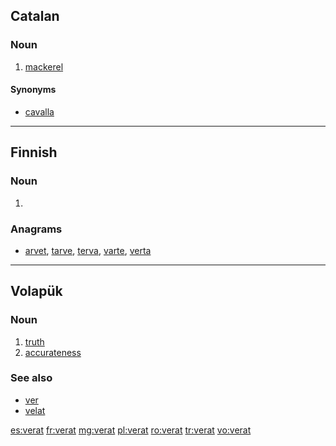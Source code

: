 ==Catalan==

===Noun===
{{ca-noun|m}}

# [[mackerel]]

====Synonyms====
* [[cavalla]]

----

==Finnish==

===Noun===
{{head|fi|plural}}

# {{plural of|lang=fi|verka|nocat=1}}

===Anagrams===
* [[arvet#Finnish|arvet]], [[tarve#Finnish|tarve]], [[terva#Finnish|terva]], [[varte#Finnish|varte]], [[verta#Finnish|verta]]

----

==Volapük==

===Noun===
{{head|vo|noun}}

# [[truth]]
# [[accurateness]]

===See also===
* [[ver]]
* [[velat]]

[[es:verat]]
[[fr:verat]]
[[mg:verat]]
[[pl:verat]]
[[ro:verat]]
[[tr:verat]]
[[vo:verat]]